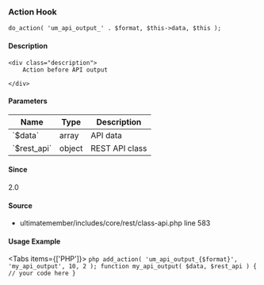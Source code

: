 
### Action Hook    
    
```
do_action( 'um_api_output_' . $format, $this->data, $this );
```

#### Description
    <div class="description">
        Action before API output
 
    </div>

#### Parameters
            
<table className="table-auto mt-2 border dark:border-gray-500 p-5 text-sm text-left">
<thead>
<tr>
<th  className="px-3">Name</th>
<th  className="px-3">Type</th>
<th  className="px-3">Description</th>
</tr>
</thead>
<tbody>
               <tr >
               <td className="px-3 py-2">`$data`</td>
               <td className="px-3 py-2">array</td>
               <td className="px-3 py-2 text-sm">API data</td>
               </tr>
               <tr >
               <td className="px-3 py-2">`$rest_api`</td>
               <td className="px-3 py-2">object</td>
               <td className="px-3 py-2 text-sm">REST API class</td>
               </tr>
</tbody>
</table>

#### Since
<div class="description">
2.0
</div>

#### Source
  - <Link href="/developer/files/includes-core-rest-class-api#source-view.583">ultimatemember/includes/core/rest/class-api.php</Link> <Link href="/developer/files/includes-core-rest-class-api#source-view.583">line 583</Link>



#### Usage Example

<Tabs items={['PHP']}>
    <Tab>
    ```php
    add_action( 'um_api_output_{$format}', 'my_api_output', 10, 2 );
 function my_api_output( $data, $rest_api ) {
     // your code here
 }
    ```
    </Tab>
</Tabs>